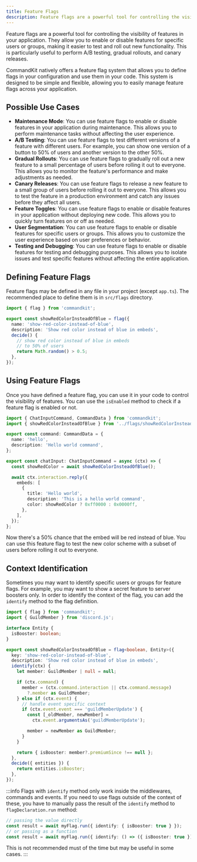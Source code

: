 ```yaml
---
title: Feature Flags
description: Feature flags are a powerful tool for controlling the visibility of features in your application. They allow you to enable or disable features for specific users or groups, making it easier to test and roll out new functionality.
---
```


Feature flags are a powerful tool for controlling the visibility of features in your application. They allow you to enable or disable features for specific users or groups, making it easier to test and roll out new functionality. This is particularly useful to perform A/B testing, gradual rollouts, and canary releases.

CommandKit natively offers a feature flag system that allows you to define flags in your configuration and use them in your code. This system is designed to be simple and flexible, allowing you to easily manage feature flags across your application.

## Possible Use Cases

- **Maintenance Mode**: You can use feature flags to enable or disable features in your application during maintenance. This allows you to perform maintenance tasks without affecting the user experience.
- **A/B Testing**: You can use feature flags to test different versions of a feature with different users. For example, you can show one version of a button to 50% of users and another version to the other 50%.
- **Gradual Rollouts**: You can use feature flags to gradually roll out a new feature to a small percentage of users before rolling it out to everyone. This allows you to monitor the feature's performance and make adjustments as needed.
- **Canary Releases**: You can use feature flags to release a new feature to a small group of users before rolling it out to everyone. This allows you to test the feature in a production environment and catch any issues before they affect all users.
- **Feature Toggles**: You can use feature flags to enable or disable features in your application without deploying new code. This allows you to quickly turn features on or off as needed.
- **User Segmentation**: You can use feature flags to enable or disable features for specific users or groups. This allows you to customize the user experience based on user preferences or behavior.
- **Testing and Debugging**: You can use feature flags to enable or disable features for testing and debugging purposes. This allows you to isolate issues and test specific features without affecting the entire application.

## Defining Feature Flags

Feature flags may be defined in any file in your project (except `app.ts`). The recommended place to define them is in `src/flags` directory.

```ts title="src/flags/showRedColorInsteadOfBlue.ts"
import { flag } from 'commandkit';

export const showRedColorInsteadOfBlue = flag({
  name: 'show-red-color-instead-of-blue',
  description: 'Show red color instead of blue in embeds',
  decide() {
    // show red color instead of blue in embeds
    // to 50% of users
    return Math.random() > 0.5;
  },
});
```

## Using Feature Flags

Once you have defined a feature flag, you can use it in your code to control the visibility of features. You can use the `isEnabled` method to check if a feature flag is enabled or not.

```ts title="src/commands/hello.ts"
import { ChatInputCommand, CommandData } from 'commandkit';
import { showRedColorInsteadOfBlue } from '../flags/showRedColorInsteadOfBlue';

export const command: CommandData = {
  name: 'hello',
  description: 'Hello world command',
};

export const chatInput: ChatInputCommand = async (ctx) => {
  const showRedColor = await showRedColorInsteadOfBlue();

  await ctx.interaction.reply({
    embeds: [
      {
        title: 'Hello world',
        description: 'This is a hello world command',
        color: showRedColor ? 0xff0000 : 0x0000ff,
      },
    ],
  });
};
```

Now there's a 50% chance that the embed will be red instead of blue. You can use this feature flag to test the new color scheme with a subset of users before rolling it out to everyone.

## Context Identification

Sometimes you may want to identify specific users or groups for feature flags. For example, you may want to show a secret feature to server boosters only.
In order to identify the context of the flag, you can add the `identify` method to the flag definition.

```ts title="src/flags/showRedColorInsteadOfBlue.ts"
import { flag } from 'commandkit';
import { GuildMember } from 'discord.js';

interface Entity {
  isBooster: boolean;
}

export const showRedColorInsteadOfBlue = flag<boolean, Entity>({
  key: 'show-red-color-instead-of-blue',
  description: 'Show red color instead of blue in embeds',
  identify(ctx) {
    let member: GuildMember | null = null;

    if (ctx.command) {
      member = (ctx.command.interaction || ctx.command.message)
        ?.member as GuildMember;
    } else if (ctx.event) {
      // handle event specific context
      if (ctx.event.event === 'guildMemberUpdate') {
        const [_oldMember, newMember] =
          ctx.event.argumentsAs('guildMemberUpdate');

        member = newMember as GuildMember;
      }
    }

    return { isBooster: member?.premiumSince !== null };
  },
  decide({ entities }) {
    return entities.isBooster;
  },
});
```

:::info
Flags with `identify` method only work inside the middlewares, commands and events. If you need to use flags outside of the context of these, you have to manually pass the result of the `identify` method to `flagDeclaration.run` method:

```ts
// passing the value directly
const result = await myFlag.run({ identify: { isBooster: true } });
// or passing as a function
const result = await myFlag.run({ identify: () => ({ isBooster: true }) });
```

This is not recommended must of the time but may be useful in some cases.
:::

